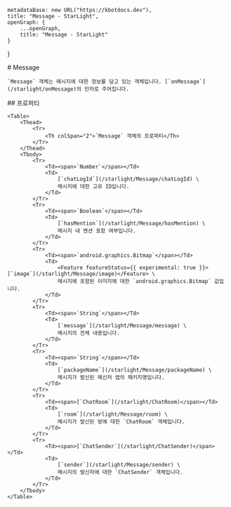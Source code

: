 
    metadataBase: new URL("https://kbotdocs.dev"),
    title: "Message - StarLight",
    openGraph: {
        ...openGraph,
        title: "Message - StarLight"
    }
}

<Section>
    # Message

    `Message` 객체는 메시지에 대한 정보를 담고 있는 객체입니다. [`onMessage`](/starlight/onMessage)의 인자로 주어집니다.
</Section>
<Section>
    ## 프로퍼티

    <Table>
        <Thead>
            <Tr>
                <Th colSpan="2">`Message` 객체의 프로퍼티</Th>
            </Tr>
        </Thead>
        <Tbody>
            <Tr>
                <Td><span>`Number`</span></Td>
                <Td>
                    [`chatLogId`](/starlight/Message/chatLogId) \
                    메시지에 대한 고유 ID입니다.
                </Td>
            </Tr>
            <Tr>
                <Td><span>`Boolean`</span></Td>
                <Td>
                    [`hasMention`](/starlight/Message/hasMention) \
                    메시지 내 멘션 포함 여부입니다.
                </Td>
            </Tr>
            <Tr>
                <Td><span>`android.graphics.Bitmap`</span></Td>
                <Td>
                    <Feature featureStatus={{ experimental: true }}>[`image`](/starlight/Message/image)</Feature> \
                    메시지에 포함된 이미지에 대한 `android.graphics.Bitmap` 값입니다.
                </Td>
            </Tr>
            <Tr>
                <Td><span>`String`</span></Td>
                <Td>
                    [`message`](/starlight/Message/message) \
                    메시지의 전체 내용입니다.
                </Td>
            </Tr>
            <Tr>
                <Td><span>`String`</span></Td>
                <Td>
                    [`packageName`](/starlight/Message/packageName) \
                    메시지가 발신된 메신저 앱의 패키지명입니다.
                </Td>
            </Tr>
            <Tr>
                <Td><span>[`ChatRoom`](/starlight/ChatRoom)</span></Td>
                <Td>
                    [`room`](/starlight/Message/room) \
                    메시지가 발신된 방에 대한 `ChatRoom` 객체입니다.
                </Td>
            </Tr>
            <Tr>
                <Td><span>[`ChatSender`](/starlight/ChatSender)</span></Td>
                <Td>
                    [`sender`](/starlight/Message/sender) \
                    메시지의 발신자에 대한 `ChatSender` 객체입니다.
                </Td>
            </Tr>
        </Tbody>
    </Table>
</Section>